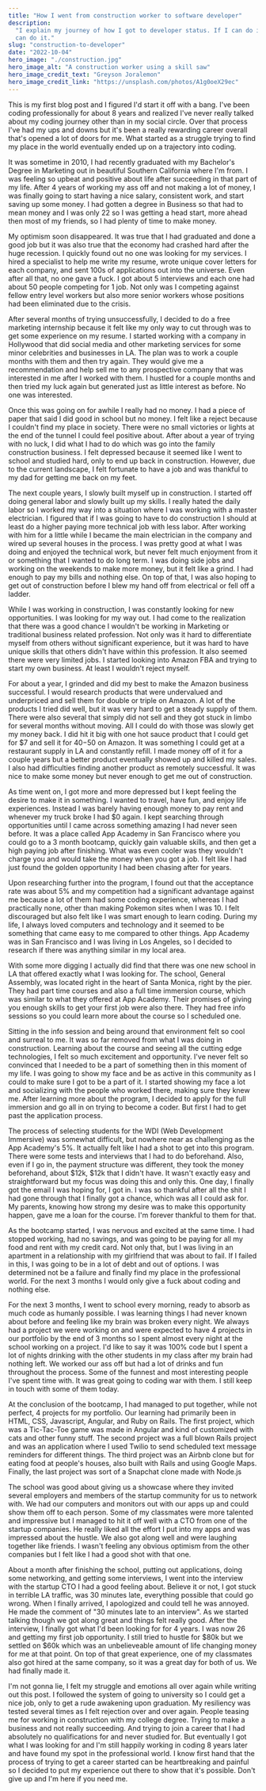 ```yaml
---
title: "How I went from construction worker to software developer"
description:
  "I explain my journey of how I got to developer status. If I can do it, you
  can do it."
slug: "construction-to-developer"
date: "2022-10-04"
hero_image: "./construction.jpg"
hero_image_alt: "A construction worker using a skill saw"
hero_image_credit_text: "Greyson Joralemon"
hero_image_credit_link: "https://unsplash.com/photos/A1g0oeX29ec"
---
```


This is my first blog post and I figured I'd start it off with a bang. I've been
coding professionally for about 8 years and realized I've never really talked
about my coding journey other than in my social circle. Over that process I've
had my ups and downs but it's been a really rewarding career overall that's
opened a lot of doors for me. What started as a struggle trying to find my place
in the world eventually ended up on a trajectory into coding.

It was sometime in 2010, I had recently graduated with my Bachelor's Degree in
Marketing out in beautiful Southern California where I'm from. I was feeling so
upbeat and positive about life after succeeding in that part of my life. After 4
years of working my ass off and not making a lot of money, I was finally going
to start having a nice salary, consistent work, and start saving up some money.
I had gotten a degree in Business so that had to mean money and I was only 22 so
I was getting a head start, more ahead then most of my friends, so I had plenty
of time to make money.

My optimism soon disappeared. It was true that I had graduated and done a good
job but it was also true that the economy had crashed hard after the huge
recession. I quickly found out no one was looking for my services. I hired a
specialist to help me write my resume, wrote unique cover letters for each
company, and sent 100s of applications out into the universe. Even after all
that, no one gave a fuck. I got about 5 interviews and each one had about 50
people competing for 1 job. Not only was I competing against fellow entry level
workers but also more senior workers whose positions had been eliminated due to
the crisis.

After several months of trying unsuccessfully, I decided to do a free marketing
internship because it felt like my only way to cut through was to get some
experience on my resume. I started working with a company in Hollywood that did
social media and other marketing services for some minor celebrities and
businesses in LA. The plan was to work a couple months with them and then try
again. They would give me a recommendation and help sell me to any prospective
company that was interested in me after I worked with them. I hustled for a
couple months and then tried my luck again but generated just as little interest
as before. No one was interested.

Once this was going on for awhile I really had no money. I had a piece of paper
that said I did good in school but no money. I felt like a reject because I
couldn't find my place in society. There were no small victories or lights at
the end of the tunnel I could feel positive about. After about a year of trying
with no luck, I did what I had to do which was go into the family construction
business. I felt depressed because it seemed like I went to school and studied
hard, only to end up back in construction. However, due to the current
landscape, I felt fortunate to have a job and was thankful to my dad for getting
me back on my feet.

The next couple years, I slowly built myself up in construction. I started off
doing general labor and slowly built up my skills. I really hated the daily
labor so I worked my way into a situation where I was working with a master
electrician. I figured that if I was going to have to do construction I should
at least do a higher paying more technical job with less labor. After working
with him for a little while I became the main electrician in the company and
wired up several houses in the process. I was pretty good at what I was doing
and enjoyed the technical work, but never felt much enjoyment from it or
something that I wanted to do long term. I was doing side jobs and working on
the weekends to make more money, but it felt like a grind. I had enough to pay
my bills and nothing else. On top of that, I was also hoping to get out of
construction before I blew my hand off from electrical or fell off a ladder.

While I was working in construction, I was constantly looking for new
opportunities. I was looking for my way out. I had come to the realization that
there was a good chance I wouldn't be working in Marketing or traditional
business related profession. Not only was it hard to differentiate myself from
others without significant experience, but it was hard to have unique skills
that others didn't have within this profession. It also seemed there were very
limited jobs. I started looking into Amazon FBA and trying to start my own
business. At least I wouldn't reject myself.

For about a year, I grinded and did my best to make the Amazon business
successful. I would research products that were undervalued and underpriced and
sell them for double or triple on Amazon. A lot of the products I tried did
well, but it was very hard to get a steady supply of them. There were also
several that simply did not sell and they got stuck in limbo for several months
without moving. All I could do with those was slowly get my money back. I did
hit it big with one hot sauce product that I could get for $7 and sell it for
$40-$50 on Amazon. It was something I could get at a restaurant supply in LA and
constantly refill. I made money off of it for a couple years but a better
product eventually showed up and killed my sales. I also had difficulties
finding another product as remotely successful. It was nice to make some money
but never enough to get me out of construction.

As time went on, I got more and more depressed but I kept feeling the desire to
make it in something. I wanted to travel, have fun, and enjoy life experiences.
Instead I was barely having enough money to pay rent and whenever my truck broke
I had $0 again. I kept searching through opportunities until I came across
something amazing I had never seen before. It was a place called App Academy in
San Francisco where you could go to a 3 month bootcamp, quickly gain valuable
skills, and then get a high paying job after finishing. What was even cooler was
they wouldn't charge you and would take the money when you got a job. I felt
like I had just found the golden opportunity I had been chasing after for years.

Upon researching further into the program, I found out that the acceptance rate
was about 5% and my competition had a significant advantage against me because a
lot of them had some coding experience, whereas I had practically none, other
than making Pokemon sites when I was 10. I felt discouraged but also felt like I
was smart enough to learn coding. During my life, I always loved computers and
technology and it seemed to be something that came easy to me compared to other
things. App Academy was in San Francisco and I was living in Los Angeles, so I
decided to research if there was anything similar in my local area.

With some more digging I actually did find that there was one new school in LA
that offered exactly what I was looking for. The school, General Assembly, was
located right in the heart of Santa Monica, right by the pier. They had part
time courses and also a full time immersion course, which was similar to what
they offered at App Academy. Their promises of giving you enough skills to get
your first job were also there. They had free info sessions so you could learn
more about the course so I scheduled one.

Sitting in the info session and being around that environment felt so cool and
surreal to me. It was so far removed from what I was doing in construction.
Learning about the course and seeing all the cutting edge technologies, I felt
so much excitement and opportunity. I've never felt so convinced that I needed
to be a part of something then in this moment of my life. I was going to show my
face and be as active in this community as I could to make sure I got to be a
part of it. I started showing my face a lot and socializing with the people who
worked there, making sure they knew me. After learning more about the program, I
decided to apply for the full immersion and go all in on trying to become a
coder. But first I had to get past the application process.

The process of selecting students for the WDI (Web Development Immersive) was
somewhat difficult, but nowhere near as challenging as the App Academy's 5%. It
actually felt like I had a shot to get into this program. There were some tests
and interviews that I had to do beforehand. Also, even if I go in, the payment
structure was different, they took the money beforehand, about $12k, $12k that I
didn't have. It wasn't exactly easy and straightforward but my focus was doing
this and only this. One day, I finally got the email I was hoping for, I got in.
I was so thankful after all the shit I had gone through that I finally got a
chance, which was all I could ask for. My parents, knowing how strong my desire
was to make this opportunity happen, gave me a loan for the course. I'm forever
thankful to them for that.

As the bootcamp started, I was nervous and excited at the same time. I had
stopped working, had no savings, and was going to be paying for all my food and
rent with my credit card. Not only that, but I was living in an apartment in a
relationship with my girlfriend that was about to fail. If I failed in this, I
was going to be in a lot of debt and out of options. I was determined not be a
failure and finally find my place in the professional world. For the next 3
months I would only give a fuck about coding and nothing else.

For the next 3 months, I went to school every morning, ready to absorb as much
code as humanly possible. I was learning things I had never known about before
and feeling like my brain was broken every night. We always had a project we
were working on and were expected to have 4 projects in our portfolio by the end
of 3 months so I spent almost every night at the school working on a project.
I'd like to say it was 100% code but I spent a lot of nights drinking with the
other students in my class after my brain had nothing left. We worked our ass
off but had a lot of drinks and fun throughout the process. Some of the funnest
and most interesting people I've spent time with. It was great going to coding
war with them. I still keep in touch with some of them today.

At the conclusion of the bootcamp, I had managed to put together, while not
perfect, 4 projects for my portfolio. Our learning had primarily been in HTML,
CSS, Javascript, Angular, and Ruby on Rails. The first project, which was a
Tic-Tac-Toe game was made in Angular and kind of customized with cats and other
funny stuff. The second project was a full blown Rails project and was an
application where I used Twilio to send scheduled text message reminders for
different things. The third project was an Airbnb clone but for eating food at
people's houses, also built with Rails and using Google Maps. Finally, the last
project was sort of a Snapchat clone made with Node.js

The school was good about giving us a showcase where they invited several
employers and members of the startup community for us to network with. We had
our computers and monitors out with our apps up and could show them off to each
person. Some of my classmates were more talented and impressive but I managed to
hit it off well with a CTO from one of the startup companies. He really liked
all the effort I put into my apps and was impressed about the hustle. We also
got along well and were laughing together like friends. I wasn't feeling any
obvious optimism from the other companies but I felt like I had a good shot with
that one.

About a month after finishing the school, putting out applications, doing some
networking, and getting some interviews, I went into the interview with the
startup CTO I had a good feeling about. Believe it or not, I got stuck in
terrible LA traffic, was 30 minutes late, everything possible that could go
wrong. When I finally arrived, I apologized and could tell he was annoyed. He
made the comment of "30 minutes late to an interview". As we started talking
though we got along great and things felt really good. After the interview, I
finally got what I'd been looking for for 4 years. I was now 26 and getting my
first job opportunity. I still tried to hustle for $80k but we settled on $60k
which was an unbelieveable amount of life changing money for me at that point.
On top of that great experience, one of my classmates also got hired at the same
company, so it was a great day for both of us. We had finally made it.

I'm not gonna lie, I felt my struggle and emotions all over again while writing
out this post. I followed the system of going to university so I could get a
nice job, only to get a rude awakening upon graduation. My resiliency was tested
several times as I felt rejection over and over again. People teasing me for
working in construction with my college degree. Trying to make a business and
not really succeeding. And trying to join a career that I had absolutely no
qualifications for and never studied for. But eventually I got what I was
looking for and I'm still happily working in coding 8 years later and have found
my spot in the professional world. I know first hand that the process of trying
to get a career started can be heartbreaking and painful so I decided to put my
experience out there to show that it's possible. Don't give up and I'm here if
you need me.
